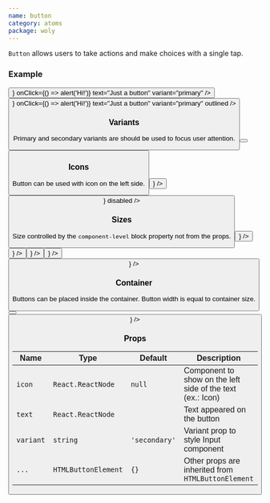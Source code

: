 ```yaml
---
name: button
category: atoms
package: woly
---
```



`Button` allows users to take actions and make choices with a single tap.

### Example

<Playground>
  <Button
    icon={<SearchIcon />}
    onClick={() => alert('Hi!')}
    text="Just a button"
    variant="primary"
  />
  <Button
    icon={<SearchIcon />}
    onClick={() => alert('Hi!')}
    text="Just a button"
    variant="primary"
    outlined
  />
</Playground>

### Variants

Primary and secondary variants are should be used to focus user attention.

<Playground>
  <Button text="The main action on the page" variant="primary" />
  <Button text="Alternative action" variant="secondary" />
</Playground>

### Icons

Button can be used with icon on the left side.

<Playground>
  <Button text="Icon on the left" variant="primary" icon={<PlusIcon />} />
  <Button text="Disabled button" variant="primary" icon={<SearchIcon />} disabled />
</Playground>

### Sizes

Size controlled by the `component-level` block property not from the props.

<Playground>
  <block.S>
    <Button variant="primary" text="Small" icon={<PlusIcon />} />
  </block.S>
  <block.M>
    <Button variant="primary" text="Normal" icon={<PlusIcon />} />
  </block.M>
  <block.L>
    <Button variant="primary" text="Large" icon={<PlusIcon />} />
  </block.L>
  <block.XL>
    <Button variant="primary" text="Extra Large" icon={<PlusIcon />} />
  </block.XL>
  <block.H>
    <Button variant="primary" text="Huge" icon={<PlusIcon />} />
  </block.H>
</Playground>

### Container

Buttons can be placed inside the container. Button width is equal to container size.

<Playground direction="horizontal">
  <block.S>
    <Button variant="primary" text="Small" />
  </block.S>
  <block.S>
    <Button variant="primary" text="Small" icon={<PlusIcon />} />
  </block.S>
</Playground>

### Props

| Name      | Type                | Default       | Description                                                |
| --------- | ------------------- | ------------- | ---------------------------------------------------------- |
| `icon`    | `React.ReactNode`   | `null`        | Component to show on the left side of the text (ex.: Icon) |
| `text`    | `React.ReactNode`   |               | Text appeared on the button                                |
| `variant` | `string`            | `'secondary'` | Variant prop to style Input component                      |
| `...`     | `HTMLButtonElement` | `{}`          | Other props are inherited from `HTMLButtonElement`         |
